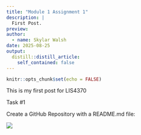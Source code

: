 ```yaml
---
title: "Module 1 Assignment 1"
description: |
  First Post.
preview: 
author:
  - name: Skylar Walsh
date: 2025-08-25
output:
  distill::distill_article:
    self_contained: false
---
```


```r
knitr::opts_chunk$set(echo = FALSE)
```

This is my first post for LIS4370

Task #1

Create a GitHub Repository with a README.md file:

![](githubrepo.png)
